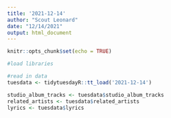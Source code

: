 ```yaml
---
title: '2021-12-14'
author: "Scout Leonard"
date: "12/14/2021"
output: html_document
---
```


```r
knitr::opts_chunk$set(echo = TRUE)

#load libraries
```

```r
#read in data
tuesdata <- tidytuesdayR::tt_load('2021-12-14')

studio_album_tracks <- tuesdata$studio_album_tracks
related_artists <- tuesdata$related_artists
lyrics <- tuesdata$lyrics
```

